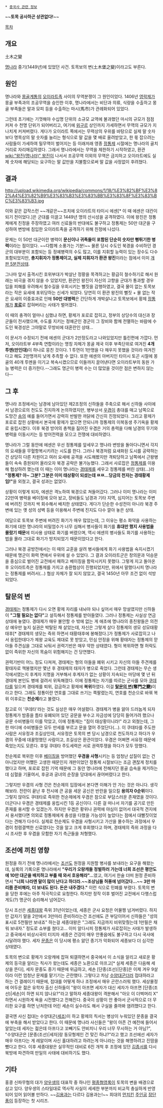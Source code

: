 * [[중국사 관련 정보]]

~~'''토목 공사하곤 상관없다!'''~~

[[목차]]
== 개요 ==
土木之變

[[명나라]] 중기(1449년)에 있었던 사건. 토목보의 변(土木堡之變)이라고도 부른다.

== 원인 ==
명나라와 [[몽골]]계통의 [[오이라트]]족 사이의 무역분쟁이 그 원인이었다. 1406년 [[영락제]]가 몽골 부족과의 조공무역을 승인한 이후, 명나라에서는 비단과 의류, 식량을 수출하고 몽골 부족들은 말과 모피 등을 수출하는 마시(馬市)가 관례화되어 있었다.

그런데 초기에는 기껏해야 수십명 단위의 소규모 교역에 불과했던 마시의 규모가 점점 커져 수 천명 단위가 되어버리고, 여기에 [[위구르]] 상인까지 가세하면서 무역의 규모가 지나치게 커져버렸다. 게다가 오이라트 쪽에서는 무력상의 우위를 바탕으로 실제 말 숫자보다 명목상의 말 숫자를 늘리는 형식으로 말 값을 몇 배로 올려받았고, 한 몫 잡으려는 사람들이 가세하여 밀무역이 벌어지는 등 이래저래 영종 [[정통제]] 시절에는 명나라의 골치거리로 자리매김하였다. 그래서 명나라에서는 무역을 제한하기 시작하였고, 환관 [[wiki:"왕진(명나라)" 왕진]]이 나서서 조공무역 이외의 무역은 금지하고 오이라트에도 실제 숫자에 해당되는 요구하는 말 값만을 지불함으로써 말 값을 사정없이 후려쳤다.

== 결과 ==
http://upload.wikimedia.org/wikipedia/commons/1/18/%E3%82%BF%E3%82%A4%E3%82%B9%E3%83%B3%E3%83%BB%E3%83%8F%E3%83%BC%E3%83%B3.jpg

이와 같은 갑작스런 ~~개같은~~조치에 오이라트의 타이시 에센[* 이 때 에센은 대칸이 되기 전이었다.]은 군대를 이끌고 1449년 명의 산시성을 공격하였다. 이에 왕진은 정통제에게 친정을 주장하였고 여러 신료들의 반대에도 불구하고 정통제는 50만 대군을 구성하여 변방에 침입한 오이라트족을 공격하기 위해 친정에 나섰다.

문제는 이 50만 대군이란 병력이 '''문신이나 귀족들이 포함된 단순히 숫자만 뻥튀기한 병력'''이라는 점이었다. ~~다함께 소풍가는 기분!~~ 물론 당시 수도인 북경을 수비하던 경군의 대부분이 포함되는 등 정예병력의 수도 많고, 이를 지휘할 능력이 있는 장수도 다수 포함되었지만, '''총지휘자가 정통제이고, 실제 지휘자가 환관 왕진'''이라는 점에서 이미 [[개판 5분전]]상태.

그나마 앞서 출격시킨 호위부대가 박살난 정황을 목격하고는 황급히 철수하기로 해서 원래는 비극을 겪지 않을 수 있었지만, 환관인 왕진이 자신의 고향을 군대가 통과할 경우 입을 피해를 우려해서 철수길을 우회시키는 뻘짓을 감행하였고, 결국 물이 없는 토목보라는 작은 요새에 포위당하는 신세가 되었다. 당연히 이 환관 왕진의 뻘짓 + 물 없는 작은 요새의 이중효과로 인해 '''50만 대병력'''은 간단하게 개박살나고 토목보에서 황제 [[정통제]]가 '''[[포로]]'''로 잡혀버리는 사태가 벌어졌다.

이 때의 충격이 얼마나 심했냐 하면, 황제가 포로로 잡히고, 정부의 상당수의 대신과 장군들이 전사했으며, 수도를 지키는 정예군인 경군이 그 장비와 함께 전멸하는 바람에 수도인 북경성은 그야말로 무방비에 대혼란인 상태...
 
이 문서가 수정되기 전에 에센의 군대가 2만정도라고 나와있었지만 틀린편에 가깝다. 먼저, 오이라트부 4부족 연합이라는 명칭 자체가 몽골 제국 이후 부족단위로 여겨진 '''4개 투멘(만인대)'''이 하나로 뭉친 것이다. 1 투먼이 1만명을 다 채우지 못했을 것이라 여겨진다고 해도 2만명까지 낮게 추측할 수 없다. 또한 에센의 아버지인 타이시 토곤 시절에 몽골의 40개 투멘을 이기고 복속시켰으므로 이들까지 끌어낸다면 오이라트부의 동원 가능 병력은 더 증가한다.--그래도 명군이 병력 수는 더 많았을 것이란 점은 변하지 않는다--

== 그 후 ==
명나라 조정에서는 남경에 남아있던 제2조정의 신하들을 주축으로 해서 신하들 사이에서 남경으로의 천도도 진지하게 논의하였지만, 병부상서 [[우겸]]이 총대를 매고 남쪽으로 도망간 [[송]]의 예를 들어가면서 강력히 반발한 까닭에 간신히 진정되었다. 그리고 황제가 포로로 잡힌 상황에서 본국에 황제가 없으면 안되니까 정통제의 이복동생 주기옥을 황제로 옹립시켰다. 이후 북경 방어의 총책을 짊어진 우겸은 거의 총력을 다해 남경의 무기와 병력을 이동시키는 등 방어전력을 모으고 전쟁에 대비하였다.

명나라가 그럴 동안에 에센은 우선 정통제를 앞세우고 명나라 변방을 돌아다니면서 각지의 요새들을 무혈항복시키려는 시도를 한다. 그러나 북경처럼 요새화된 도시를 공략하는건 상당히 다른 차원이고 여러 요새에 공격을 시도해봤지만 격퇴당하고 남쪽에서 근왕병들이 속속 증원되어 올라오자 북경 공략은 불가능했다. 그래서 사로잡은 [[정통제]]를 이용해 협상하려 했는데 이 때는 이미 명나라는 [[경태제]]를 세우고 정통제를 버린 상태(...)라 '''"정통제? 아~ 그분? 그분은 이미 태상황이 되셨는데 ㅉㅉ...당금의 천자는 경태황제임!"'''을 외쳤고, 결국 성과는 없었다.

상황이 이렇게 되자, 에센은 격노하여 북경으로 쳐들어갔다. 그러나 이미 명나라는 이미 22만여 병력을 베이징에 모아 놨고, 장비들도 남경과 기타 지역, 심지어는 토목보 주변에 버려진 것까지 싹 회수해서 배치한 상태였다. 게다가 단순한 수성전이 아니라 북경 주변에 있는 옛 성의 성벽 등을 이용해서 주변에 진지도 다수 깔아 놓은 상태. 

여담으로 토목보 주변에 버려진 화기가 매우 많았는데, 그 이유는 평소 화약을 사용하는 화기에 대한 명나라의 비밀엄수가 너무 심해서 병사들이 화기를 '''휴대만 했지 사용법을 몰랐기 때문'''에 미사용 상태로 화기를 버렸으며, 역시 에센의 병사들도 화기를 사용하는 법을 몰라 그대로 화기가 방치되었기 때문이었다고 한다.

그러나 북경 공방전에서는 이 때의 교훈을 살려 병사들에게 화기 사용법을 숙지시켰기 때문에 명군이 화력 면에서 우위에 설 수 있었다. 그 결과 오이라트군은 창의문과 덕승문을 중심으로 벌어진 교전에서 패하고 베이징을 함락시키지 못했다. 그렇게 지고 돌아온 후 오이라트측은 정통제를 가지고 송환협상이 진행되었지만, 위에서 말했다시피 명나라는 정통제를 버려서(...) 협상 자체가 잘 되지 않았고, 결국 1450년 아무 조건 없이 석방되었다.

== 탈문의 변 ==
[[경태제]]는 정통제가 다시 오면 황제 자리를 내놔야 되나 싶어서 매우 망설였지만 신하들이 '''"그럴 필요는 없다"'''고 설득해서 정통제를 받아들였다. 그러나 정통제는 사실상 연금 상태에 놓였다. 경태제가 매우 불안할 수 밖에 없는 게 애초에 명나라의 종친왕들은 의전상 예우만 높지 실권은 박탈된 채 살았는데, 자신은 그렇게 살다 정통제의 생모 성모태황태후[* 경태제의 생모는 즉위 하면서 태황태후에 봉해졌다.]가 정통제가 사로잡히고 나서 옹립한데다가 제왕 교육도 제대로 못 받았고, 민심 안정을 위해 황태자는 정통제의 맏아들 주견심을 그대로 놔둬서 권력기반은 매우 약한 상태였다. 형이 복위하면 형 허락도 없이 즉위한 자신의 목숨이 위험해지는 건 당연했다.

권력기반이 어느 정도 다져져, 경태제는 형의 아들을 폐위 시키고 자신의 아들 주견제를 황태자로 책봉했지만 몇년 후 경태제의 태자가 병으로 죽었다. 그런데 경태제는 무슨 생각에서였는지 후계자 지명을 거부해서 후계자가 없는 상황이 지속되는 마당에 몇 년 뒤 경태제 본인도 병에 걸려서 위독해졌다. 이에 정통제는 자기를 따르는 군사를 모아 [[쿠데타]]를 일으켜 경태제를 퇴위, 감금하고 황제에 '''복위'''하였다. 이걸 '''[[탈문의 변]](奪門之變)'''이라고 한다. 그래도 정통이란 연호를 그대로 쓰기는 쪽팔렸는지, 연호를 천순으로 바꿔 복위 이후로는 '''천순제'''라고 불렸다. 

참고로 이 '쿠데타'라는 것도 실상은 매우 어설펐다. 경태제가 병을 앓아 드러눕게 되자 정통제가 밤중을 틈타 유폐되어 있던 궁문을 부수고 자금성에 당당히 들어가려 했으나 궁문 수비병들이 이를 막았고, 이에 정통제는 "짐이 태상황이니라!" 라고 외쳤는데, 그 한 마디에 수비병들은 모두 만세를 부르고 문을 열어 주었단다(…). 이 쿠데타를 주도한 사람은 서유정과 조길상인데, 서유정은 토목의 변 당시 남경으로 천도하자고 하다가 우겸의 꾸중에 데꿀멍했던 사람이고, 조길상은 환관이었다. 우겸은 어쩌면 서유정 때문에 죽었는지도 모른다. 후일 쿠데타 주도세력은 서로 권력투쟁을 하다가 모두 망했다.

천순제로 복위한 이후 [[베이징]]을 방어했던 '''우겸을 사형'''시키는 등 엄청난 삽질이 없는 건 아니었지만 어쨌든 고생한 때문인지 개판이었던 정통제 시절보다는 조금 괜찮게 정치를 했다고 하며, 포로로 잡힌 기억 때문에 그 동안 명나라에 전해지던 몽골 습속을 제거하는데 심혈을 기울여서, 후궁과 궁녀의 순장을 당대에서 끊어버렸다고 한다.

그렇지만 우겸의 사형 건은 천순제의 입장에서 본다면 이해가 안 가는 것은 아니다. 생각해보라. 전란이 끝난 후 전시에 큰 공을 세운 공신은 반란을 일으킬 '''용의자 0순위'''이다. 그렇지 않아도 쿠데타로 즉위한 천순제에게 우겸은 참으로 부담스러운 존재였을 것이다. 더군다나 우겸은 경태제를 옹립시킨 1등 공신이다. 다른 걸 떠나서 자기를 공기로 만든 존재를 용서할 수 있겠는가. 하지만 우겸은 황위나 권력에 야심이 없어서 대국적 견지에서 용서했다면 의외로 정통제에게 충성을 다했을 가능성이 높았다는 점에서 대뻘짓이었다는 견해가 다수다. 실제로 천순제도 우겸을 사형시키고 가산을 몰수하는 과정에서 우겸이 청렴결백한 신료였다는 것을 알고 크게 후회했다고 하며, 경태제의 즉위 과정을 다시 조사한 후 우겸을 모함한 자기 측근들을 처형했다.

== 조선에 끼친 영향 ==
원정을 하기 전에 명나라에서는 [[조선]]도 원정을 지원할 병사를 보내라는 요구을 해왔는데, 실록의 기록으론 명나라에서 '''"우리가 오랑캐들 정벌하러 가는데 너희 조선은 평안도에 10만 대군을 배치하고 부를 때 와서 호응해라"...'''였고, 여기서 한술 더떠 원정 준비하면서 '''"너희 나라엔 말이 많이 난다고 하더라.~~조상님들 허풍에 넘어갔다...~~ 3만 마리쯤 준비해라, 더 보내도 된다. 돈은 내주겠다."''' 이런 식으로 민폐를 부렸다. 토목의 변을 당한 후에는 아주 적극적으로 요청한다. 하지만 정작 이후 벌어진 교전에서 다행스럽게도(?) 명군이 승리해서 넘어갔다.

당시 조선은 [[세종대왕]] 즉위 31년이었는데, 세종은 군사 요청은 어물쩡 넘겨버렸다. 하지만 갑자기 말을 2만에서 3만마리 준비하라는건 조선에도 큰 부담이어서 신하들은 "성의 표시로 5천필만 보내죠" 하는걸 세종대왕은 "그래도 지금까지 비위맞췄는데 1만필은 채워 보내자." 정도로 쇼부를 쳤다고... 이미 알다시피 정통제가 사로잡히는 사태가 발생하고 중국에서 비상시국이 터지자 세종은 건강이 매우 안좋음에도 불구하고 다시 국사에 시달려야 했다. 세자 [[문종]]은 이 당시에 평소 앓던 종기가 악화되어 세종보다 더 심각한 상태였다.

토목의 변으로 황제가 오랑캐에 잡혀 퇴갤하면서 중국에서 이 소식을 알리고 새로운 황제의 등극을 알리는 칙사가 왔는데도 세종은 노환으로 아프고[* 실제 세종은 다음해 세상을 뜬다], 세자 문종도 종기 때문에 위급하고, 세손 [단종(조선)|단종]은 이제 겨우 9살이라 이런 엄청난 문제를 맡기기는 곤란했다. 그렇다고 차남 [[수양대군]]더러 접대하라고 하는 건 결례이기 때문에, 접대를 어떻게 하나 조정에서 매우 곤란스러워 했다. 세상물정에 어두운 젊은 유학자 출신 신하들이 "왕이 아프면 세자가 대신 세자가 아프면 [단종(조선)|세손]이 하면 되지 않나요?"라고 말하자 세종대왕이 격분해서 "아오 이 더벅머리 X" 하면서 시원하게 욕을 시전했다고 전해진다. 중국이 상황이 안 좋아서 군사적으로 더 무리한 요구를 하면 난처한데 어린 세손이 실수라도 해서 구실을 줄까봐 염려했다고 한다.

결국엔 사신 접대는 수양대군([[세조]])이 하고 황제의 칙서는 병상이 누워있던 문종을 결국에 부축을 해서 받았다고 한다. 이 때문에  명나라 사신들은 "왕이 아픈 건 예전에 들어서 알았는데 세자는 젊은데 아프다고 꼬빼기도 안비치니 우리 너무 무시하는 거 아님?", "수양대군은 [문종(조선)|세자]랑 동모형제인 건 맞긴 하냐?"라고 했고 조선에선 세자가 매우 아프다는 게 레알이며 사신 홀대하려고 하려는게 아니라는 것을 해명하려고 진땀을 뺐다고 한다. 이후 세종대왕은 실무적인 대비로 6진 개척 후 조정에 있던 [[김종서]]를 다시 북방에 파견하여 만일의 사태에 대비하기도 했다.
== 기타 ==
홍콩 신파무협의 대가 [[양우생]]의 대표작 중 하나인 [[평종협영록]]이 토목의 변을 배경으로 삼고 있다. 양우생의 스타일대로 역사적 사실이 세세한 부분까지 비교적 충실하게 반영되어 있어 읽어볼 만하다. ~~[[김용]]과는 다르다 김용과는!~~ 희대의 [[먼치킨]] [[주인공]] [[장단풍]]이 등장하는 첫 시리즈.
